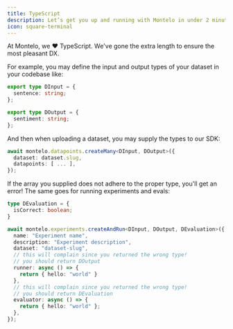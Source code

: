 ```yaml
---
title: TypeScript
description: Let’s get you up and running with Montelo in under 2 minutes.
icon: square-terminal
---
```


At Montelo, we ❤️ TypeScript. We've gone the extra length to ensure the most pleasant DX.

For example, you may define the input and output types of your dataset in your codebase like:

```typescript
export type DInput = {
  sentence: string;
};

export type DOutput = {
  sentiment: string;
};
```

And then when uploading a dataset, you may supply the types to our SDK:

```typescript
await montelo.datapoints.createMany<DInput, DOutput>({
  dataset: dataset.slug,
  datapoints: [ ... ],
});
```

If the array you supplied does not adhere to the proper type, you'll get an error! The same goes for running experiments
and evals:

```typescript
type DEvaluation = {
  isCorrect: boolean;
}

await montelo.experiments.createAndRun<DInput, DOutput, DEvaluation>({
  name: "Experiment name",
  description: "Experiment description",
  dataset: "dataset-slug",
  // this will complain since you returned the wrong type!
  // you should return DOutput
  runner: async () => {
    return { hello: "world" }
  },
  // this will complain since you returned the wrong type!
  // you should return DEvaluation
  evaluator: async () => {
    return { hello: "world" };
  },
});
```
